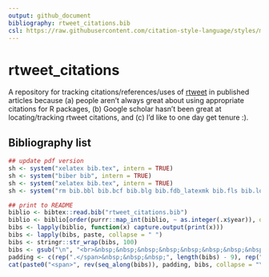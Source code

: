 ```yaml
---
output: github_document
bibliography: rtweet_citations.bib
csl: https://raw.githubusercontent.com/citation-style-language/styles/master/apa-single-spaced.csl
---
```


# rtweet_citations

A repository for tracking citations/references/uses of [rtweet](http://rtweet.info) in published articles because (a) people aren't always great about using appropriate citations for R packages, (b) Google scholar hasn't been great at locating/tracking rtweet citations, and (c) I'd like to one day get tenure :).

## Bibliography list

```r
## update pdf version
sh <- system("xelatex bib.tex", intern = TRUE)
sh <- system("biber bib", intern = TRUE)
sh <- system("xelatex bib.tex", intern = TRUE)
sh <- system("rm bib.bbl bib.bcf bib.blg bib.fdb_latexmk bib.fls bib.log bib.aux* bib.xdv bib.run*")

## print to README
biblio <- bibtex::read.bib("rtweet_citations.bib")
biblio <- biblio[order(purrr::map_int(biblio, ~ as.integer(.x$year)), decreasing = TRUE)]
bibs <- lapply(biblio, function(x) capture.output(print(x)))
bibs <- lapply(bibs, paste, collapse = " ")
bibs <- stringr::str_wrap(bibs, 100)
bibs <- gsub("\n", "<br>&nbsp;&nbsp;&nbsp;&nbsp;&nbsp;&nbsp;&nbsp;&nbsp;", bibs)
padding <- c(rep(".</span>&nbsp;&nbsp;&nbsp;", length(bibs) - 9), rep(".</span>&nbsp;&nbsp;&nbsp;&nbsp;&nbsp;", 9))
cat(paste0("<span>", rev(seq_along(bibs)), padding, bibs, collapse = "\n\n"))
```



